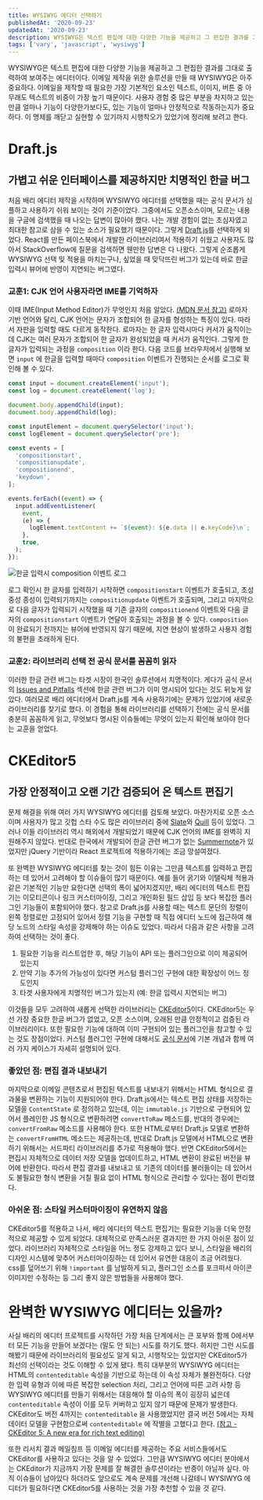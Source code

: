 ```yaml
---
title: WYSIWYG 에디터 선택하기
publishedAt: '2020-09-23'
updatedAt: '2020-09-23'
description: WYSIWYG은 텍스트 편집에 대한 다양한 기능을 제공하고 그 편집한 결과를 그대로 출력하여 보여주는 에디터이다. 이메일 제작을 위한 솔루션을 만들 때 WYSIWYG은 아주 중요하다. 이메일을 제작할 때 필요한 가장 기본적인 요소인 텍스트, 이미지, 버튼 중 아무래도 텍스트의 비중이 가장 높기 때문이다. 사용자 경험 중 많은 부분을 차지하고 있는 만큼 얼마나 기능이 다양한가보다도, 있는 기능이 얼마나 안정적으로 작동하는지가 중요하다. 이 명제를 깨닫고 실현할 수 있기까지 시행착오가 있었기에 정리해 보려고 한다.
tags: ['vary', 'javascript', 'wysiwyg']
---
```


WYSIWYG은 텍스트 편집에 대한 다양한 기능을 제공하고 그 편집한 결과를 그대로 출력하여 보여주는 에디터이다. 이메일 제작을 위한 솔루션을 만들 때 WYSIWYG은 아주 중요하다. 이메일을 제작할 때 필요한 가장 기본적인 요소인 텍스트, 이미지, 버튼 중 아무래도 텍스트의 비중이 가장 높기 때문이다. 사용자 경험 중 많은 부분을 차지하고 있는 만큼 얼마나 기능이 다양한가보다도, 있는 기능이 얼마나 안정적으로 작동하는지가 중요하다. 이 명제를 깨닫고 실현할 수 있기까지 시행착오가 있었기에 정리해 보려고 한다.

# Draft.js

## 가볍고 쉬운 인터페이스를 제공하지만 치명적인 한글 버그

처음 배리 에디터 제작을 시작하며 WYSIWYG 에디터를 선택했을 때는 공식 문서가 심플하고 사용하기 쉬워 보이는 것이 기준이었다. 그중에서도 오픈소스이며, 모르는 내용을 구글에 검색했을 때 나오는 답변이 많아야 했다. 나는 개발 경험이 없는 초심자였고 최대한 참고로 삼을 수 있는 소스가 필요했기 때문이다. 그렇게 [Draft.js](https://github.com/facebook/draft-js)를 선택하게 되었다. React를 만든 페이스북에서 개발한 라이브러리여서 적용하기 쉬웠고 사용자도 많아서 StackOverflow에 질문을 검색하면 웬만한 답변은 다 나왔다. 그렇게 순조롭게 WYSIWYG 선택 및 적용을 마치는구나, 싶었을 때 맞닥뜨린 버그가 있는데 바로 한글 입력시 뷰어에 반영이 지연되는 버그였다.

### 교훈1: CJK 언어 사용자라면 IME를 기억하자

이때 IME(Input Method Editor)가 무엇인지 처음 알았다. [(MDN 문서 참고)](https://developer.mozilla.org/en-US/docs/Mozilla/IME_handling_guide) 로마자 기반 언어와 달리, CJK 언어는 문자가 조합되어 한 글자를 형성하는 특징이 있다. 따라서 자판을 입력할 때도 다르게 동작한다. 로마자는 한 글자 입력시마다 커서가 움직이는데 CJK는 여러 문자가 조합되어 한 글자가 완성되었을 때 커서가 움직인다. 그렇게 한 글자가 입력되는 과정을 `composition` 이라 한다. 다음 코드를 브라우저에서 실행해 보면 `input` 에 한글을 입력할 때마다 `composition` 이벤트가 진행되는 순서를 로그로 확인해 볼 수 있다.

```js
const input = document.createElement('input');
const log = document.createElement('log');

document.body.appendChild(input);
document.body.appendChild(log);

const inputElement = document.querySelector('input');
const logElement = document.querySelector('pre');

const events = [
  'compositionstart',
  'compositionupdate',
  'compositionend',
  'keydown',
];

events.forEach((event) => {
  input.addEventListener(
    event,
    (e) => {
      logElement.textContent += `${event}: ${e.data || e.keyCode}\n`;
    },
    true,
  );
});
```

![한글 입력시 composition 이벤트 로그](https://blog.kakaocdn.net/dn/bAFkBv/btqIXfBrXcz/KsWrklpjPye1YVfblRKpn0/img.gif)

로그 확인시 한 글자를 입력하기 시작하면 `compositionstart` 이벤트가 호출되고, 초성 중성 종성이 입력되기까지는 `compositionupdate` 이벤트가 호출되며, 그리고 마지막으로 다음 글자가 입력되기 시작했을 때 기존 글자의 `compositionend` 이벤트와 다음 글자의 `compositionstart` 이벤트가 연달아 호출되는 과정을 볼 수 있다. `composition` 이 완료되기 전까지는 뷰어에 반영되지 않기 때문에, 지연 현상이 발생하고 사용자 경험의 불편을 초래하게 된다.

### 교훈2: 라이브러리 선택 전 공식 문서를 꼼꼼히 읽자

이러한 한글 관련 버그는 타겟 시장이 한국인 솔루션에서 치명적이다. 게다가 공식 문서의 [Issues and Pitfalls](https://draftjs.org/docs/advanced-topics-issues-and-pitfalls) 섹션에 한글 관련 버그가 이미 명시되어 있다는 것도 뒤늦게 알았다. 여러모로 배리 에디터에서 Draft.js를 계속 사용하기에는 문제가 있었기에 새로운 라이브러리를 찾기로 했다. 이 경험을 통해 라이브러리를 선택하기 전에는 공식 문서를 충분히 꼼꼼하게 읽고, 무엇보다 명시된 이슈들에는 무엇이 있는지 확인해 보아야 한다는 교훈을 얻었다.

# CKEditor5

## 가장 안정적이고 오랜 기간 검증되어 온 텍스트 편집기

문제 해결을 위해 여러 가지 WYSIWYG 에디터를 검토해 보았다. 마찬가지로 오픈 소스이며 사용자가 많고 깃헙 스타 수도 많은 라이브러리 중에 [Slate](https://github.com/ianstormtaylor/slate)와 [Quill](https://github.com/quilljs/quill) 등이 있었다. 그러나 이들 라이브러리 역시 해외에서 개발되었기 때문에 CJK 언어의 IME를 완벽히 지원해주지 않았다. 반대로 한국에서 개발되어 한글 관련 버그가 없는 [Summernote](https://github.com/summernote/summernote/)가 있었지만 jQuery 기반이라 React 프로젝트에 적용하기에는 조금 망설여졌다.

또 완벽한 WYSIWYG 에디터를 찾는 것이 힘든 이유는 그만큼 텍스트를 입력하고 편집하는 데 있어서 고려해야 할 이슈들이 많기 때문이다. 예를 들어 굵기와 이탤릭체 적용과 같은 기본적인 기능만 요한다면 선택의 폭이 넓어지겠지만, 배리 에디터의 텍스트 편집기는 이모티콘이나 링크 커스터마이징, 그리고 개인화된 필드 삽입 등 보다 복잡한 플러그인 기능들이 포함되어야 했다. 참고로 Draft.js를 사용할 때는 텍스트 문단의 정렬이 왼쪽 정렬로만 고정되어 있어서 정렬 기능을 구현할 때 직접 에디터 노드에 접근하여 해당 노드의 스타일 속성을 강제해야 하는 이슈도 있었다. 따라서 다음과 같은 사항을 고려하여 선택하는 것이 좋다.

1. 필요한 기능을 리스트업한 후, 해당 기능이 API 또는 플러그인으로 이미 제공되어 있는지
2. 만약 기능 추가의 가능성이 있다면 커스텀 플러그인 구현에 대한 확장성이 어느 정도인지
3. 타겟 사용자에게 치명적인 버그가 있는지 (예: 한글 입력시 지연되는 버그)

이것들을 모두 고려하여 새롭게 선택한 라이브러리는 [CKEditor5](https://github.com/ckeditor/ckeditor5)이다. CKEditor5는 우선 가장 중요한 한글 버그가 없었고, 오픈 소스이며, 오래된 만큼 안정적이고 검증된 라이브러리이다. 또한 필요한 기능에 대하여 이미 구현되어 있는 플러그인을 참고할 수 있는 것도 장점이었다. 커스텀 플러그인 구현에 대해서도 [공식 문서](https://ckeditor.com/docs/index.html)에 기본 개념과 함께 여러 가지 케이스가 자세히 설명되어 있다.

### 좋았던 점: 편집 결과 내보내기

마지막으로 이메일 콘텐츠로서 편집된 텍스트를 내보내기 위해서는 HTML 형식으로 결과물을 변환하는 기능이 지원되어야 한다. Draft.js에서는 텍스트 편집 상태를 저장하는 모델을 `ContentState` 로 정의하고 있는데, 이는 `immutable.js` 기반으로 구현되어 있어서 플레인한 JS 형식으로 변환하려면 `convertToRaw` 메소드를, 반대의 경우에는 `convertFromRaw` 메소드를 사용해야 한다. 또한 HTML로부터 Draft.js 모델로 변환하는 `convertFromHTML` 메소드는 제공하는데, 반대로 Draft.js 모델에서 HTML으로 변환하기 위해서는 서드파티 라이브러리를 추가로 적용해야 했다. 반면 CKEditor5에서는 편집시 자체적으로 데이터 저장 모델을 업데이트하고, HTML 변환이 완료된 버전을 뷰어에 반환한다. 따라서 편집 결과를 내보내고 또 기존의 데이터를 불러들이는 데 있어서도 불필요한 형식 변환을 거칠 필요 없이 HTML 형식으로 관리할 수 있다는 점이 편리했다.

### 아쉬운 점: 스타일 커스터마이징이 유연하지 않음

CKEditor5를 적용하고 나서, 배리 에디터의 텍스트 편집기는 필요한 기능을 더욱 안정적으로 제공할 수 있게 되었다. 대체적으로 만족스러운 결과지만 한 가지 아쉬운 점이 있었다. 라이브러리 자체적으로 스타일을 어느 정도 강제하고 있다 보니, 스타일을 배리의 디자인 시스템에 맞추어 커스터마이징하는 데 있어서 유연한 대응이 조금 어려웠다. css를 덮어쓰기 위해 `!important` 를 남발하게 되고, 플러그인 소스를 포크떠서 아이콘 이미지만 수정하는 등 그리 좋지 않은 방법들을 사용해야 했다.

# 완벽한 WYSIWYG 에디터는 있을까?

사실 배리의 에디터 프로젝트를 시작하던 가장 처음 단계에서는 큰 포부와 함께 0에서부터 모든 기능을 만들어 보겠다는 (말도 안 되는) 시도를 하기도 했다. 하지만 그런 시도를 해봤기 때문에 라이브러리의 필요성도 알게 되고, 시행착오는 있었지만 CKEditor5가 최선의 선택이라는 것도 이해할 수 있게 됐다. 특히 대부분의 WYSIWYG 에디터는 HTML의 `contenteditable` 속성을 기반으로 하는데 이 속성 자체가 불완전하다. 다양한 입력 유형과 이에 따른 복잡한 selection 처리, 그리고 언어에 따른 고려 사항 등 WYSIWYG 에디터를 만들기 위해서는 대응해야 할 이슈의 폭이 굉장히 넓은데 `contenteditable` 속성이 이를 모두 커버하고 있지 않기 때문에 문제가 발생한다. CKEditor도 버전 4까지는 `contenteditable` 을 사용했었지만 결국 버전 5에서는 자체 데이터 모델을 구현함으로써 `contenteditable` 에 작별을 고했다고 한다. [(참고 - CKEditor 5: A new era for rich text editing)](https://medium.com/content-uneditable/ckeditor-5-a-new-era-for-rich-text-editing-9d5a57766a84)

또한 리서치 결과 메일침프 등 이메일 에디터를 제공하는 주요 서비스들에서도 CKEditor를 사용하고 있다는 것을 알 수 있었다. 그만큼 WYSIWYG 에디터 분야에서는 CKEditor가 지금까지 가장 문제를 잘 해결한 솔루션이라는 반증이 아닐까 싶다. 아직 이슈들이 남아있다 하더라도 앞으로도 계속 문제를 개선해 나갈테니 WYSIWYG 에디터가 필요하다면 CKEditor5를 사용하는 것을 가장 추천할 수 있을 것 같다.
